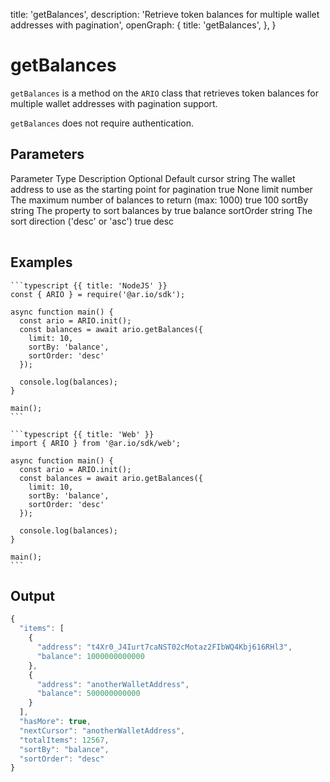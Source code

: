 
  title: 'getBalances',
  description:
    'Retrieve token balances for multiple wallet addresses with pagination',
  openGraph: {
    title: 'getBalances',
  },
}

<HeroPattern />

# getBalances

`getBalances` is a method on the `ARIO` class that retrieves token balances for multiple wallet addresses with pagination support.

`getBalances` does not require authentication.

## Parameters

<Table>
  <Table.Head>
    <Table.Row>
      <Table.Header>Parameter</Table.Header>
      <Table.Header>Type</Table.Header>
      <Table.Header>Description</Table.Header>
      <Table.Header>Optional</Table.Header>
      <Table.Header>Default</Table.Header>
    </Table.Row>
  </Table.Head>
  <Table.Body>
    <Table.Row>
      <Table.Cell className="font-semibold">cursor</Table.Cell>
      <Table.Cell>string</Table.Cell>
      <Table.Cell>
        The wallet address to use as the starting point for pagination
      </Table.Cell>
      <Table.Cell>true</Table.Cell>
      <Table.Cell>None</Table.Cell>
    </Table.Row>
    <Table.Row>
      <Table.Cell className="font-semibold">limit</Table.Cell>
      <Table.Cell>number</Table.Cell>
      <Table.Cell>
        The maximum number of balances to return (max: 1000)
      </Table.Cell>
      <Table.Cell>true</Table.Cell>
      <Table.Cell>100</Table.Cell>
    </Table.Row>
    <Table.Row>
      <Table.Cell className="font-semibold">sortBy</Table.Cell>
      <Table.Cell>string</Table.Cell>
      <Table.Cell>The property to sort balances by</Table.Cell>
      <Table.Cell>true</Table.Cell>
      <Table.Cell>balance</Table.Cell>
    </Table.Row>
    <Table.Row>
      <Table.Cell className="font-semibold">sortOrder</Table.Cell>
      <Table.Cell>string</Table.Cell>
      <Table.Cell>The sort direction ('desc' or 'asc')</Table.Cell>
      <Table.Cell>true</Table.Cell>
      <Table.Cell>desc</Table.Cell>
    </Table.Row>
  </Table.Body>
</Table>

## Examples

<CodeGroup title="getBalances">

    ```typescript {{ title: 'NodeJS' }}
    const { ARIO } = require('@ar.io/sdk');

    async function main() {
      const ario = ARIO.init();
      const balances = await ario.getBalances({
        limit: 10,
        sortBy: 'balance',
        sortOrder: 'desc'
      });

      console.log(balances);
    }

    main();
    ```

    ```typescript {{ title: 'Web' }}
    import { ARIO } from '@ar.io/sdk/web';

    async function main() {
      const ario = ARIO.init();
      const balances = await ario.getBalances({
        limit: 10,
        sortBy: 'balance',
        sortOrder: 'desc'
      });

      console.log(balances);
    }

    main();
    ```

</CodeGroup>

## Output

```js
{
  "items": [
    {
      "address": "t4Xr0_J4Iurt7caNST02cMotaz2FIbWQ4Kbj616RHl3",
      "balance": 1000000000000
    },
    {
      "address": "anotherWalletAddress",
      "balance": 500000000000
    }
  ],
  "hasMore": true,
  "nextCursor": "anotherWalletAddress",
  "totalItems": 12567,
  "sortBy": "balance",
  "sortOrder": "desc"
}
```
